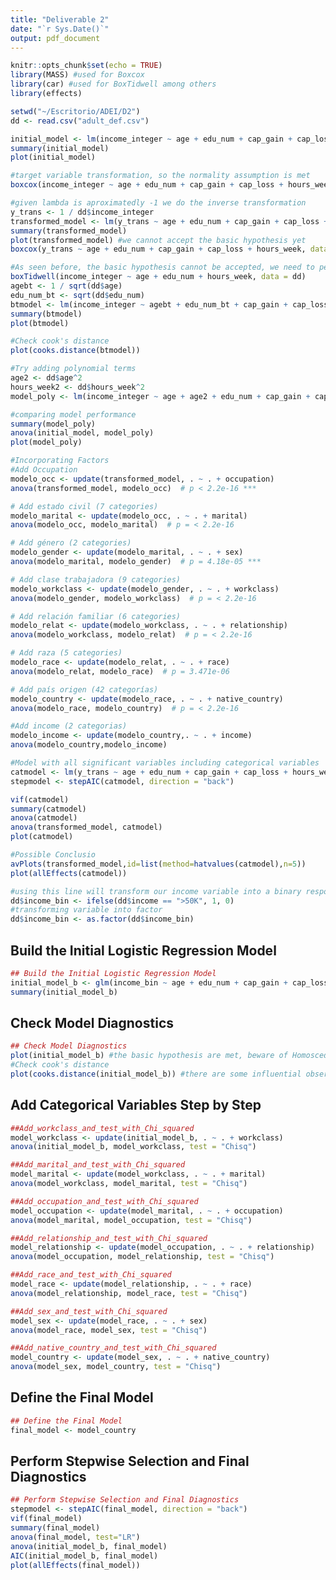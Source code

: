 ```yaml
---
title: "Deliverable 2"
date: "`r Sys.Date()`"
output: pdf_document
---
```

  
```r
knitr::opts_chunk$set(echo = TRUE)
library(MASS) #used for Boxcox
library(car) #used for BoxTidwell among others
library(effects)
```

```r
setwd("~/Escritorio/ADEI/D2")
dd <- read.csv("adult_def.csv")
```

```r
initial_model <- lm(income_integer ~ age + edu_num + cap_gain + cap_loss + hours_week, data = dd)
summary(initial_model)
plot(initial_model)
```

```r
#target variable transformation, so the normality assumption is met
boxcox(income_integer ~ age + edu_num + cap_gain + cap_loss + hours_week, data = dd)
```

```r
#given lambda is aproximatedly -1 we do the inverse transformation
y_trans <- 1 / dd$income_integer
transformed_model <- lm(y_trans ~ age + edu_num + cap_gain + cap_loss + hours_week, data = dd)
summary(transformed_model)
plot(transformed_model) #we cannot accept the basic hypothesis yet
boxcox(y_trans ~ age + edu_num + cap_gain + cap_loss + hours_week, data = dd) # lambda is now around 1 meaning no transformation is needed for the response variable
```

```r
#As seen before, the basic hypothesis cannot be accepted, we need to perform transformation on the regressors
boxTidwell(income_integer ~ age + edu_num + hours_week, data = dd)
agebt <- 1 / sqrt(dd$age)
edu_num_bt <- sqrt(dd$edu_num)
btmodel <- lm(income_integer ~ agebt + edu_num_bt + cap_gain + cap_loss + hours_week, data = dd)
summary(btmodel)
plot(btmodel)
```

```r
#Check cook's distance
plot(cooks.distance(btmodel))
```

```r
#Try adding polynomial terms
age2 <- dd$age^2
hours_week2 <- dd$hours_week^2
model_poly <- lm(income_integer ~ age + age2 + edu_num + cap_gain + cap_loss + hours_week + hours_week2 , data = dd)

#comparing model performance
summary(model_poly)
anova(initial_model, model_poly)
plot(model_poly)
```

```r
#Incorporating Factors
#Add Occupation
modelo_occ <- update(transformed_model, . ~ . + occupation)
anova(transformed_model, modelo_occ)  # p < 2.2e-16 ***

# Add estado civil (7 categories)
modelo_marital <- update(modelo_occ, . ~ . + marital)
anova(modelo_occ, modelo_marital)  # p = < 2.2e-16 

# Add género (2 categories)
modelo_gender <- update(modelo_marital, . ~ . + sex)
anova(modelo_marital, modelo_gender)  # p = 4.18e-05 ***

# Add clase trabajadora (9 categories)
modelo_workclass <- update(modelo_gender, . ~ . + workclass)
anova(modelo_gender, modelo_workclass)  # p = < 2.2e-16

# Add relación familiar (6 categories)
modelo_relat <- update(modelo_workclass, . ~ . + relationship)
anova(modelo_workclass, modelo_relat)  # p = < 2.2e-16

# Add raza (5 categories)
modelo_race <- update(modelo_relat, . ~ . + race) 
anova(modelo_relat, modelo_race)  # p = 3.471e-06

# Add país origen (42 categorías)
modelo_country <- update(modelo_race, . ~ . + native_country)
anova(modelo_race, modelo_country)  # p = < 2.2e-16

#Add income (2 categorias)
modelo_income <- update(modelo_country,. ~ . + income)
anova(modelo_country,modelo_income)
```

```r
#Model with all significant variables including categorical variables
catmodel <- lm(y_trans ~ age + edu_num + cap_gain + cap_loss + hours_week + occupation + marital + sex + workclass + relationship + race + native_country + income, data = dd)
stepmodel <- stepAIC(catmodel, direction = "back")

vif(catmodel)
summary(catmodel)
anova(catmodel)
anova(transformed_model, catmodel)
plot(catmodel)
```

```r
#Possible Conclusio
avPlots(transformed_model,id=list(method=hatvalues(catmodel),n=5))
plot(allEffects(catmodel))
```

```r
#using this line will transform our income variable into a binary response variable we can use for our logistic-regression model
dd$income_bin <- ifelse(dd$income == ">50K", 1, 0)
#transforming variable into factor
dd$income_bin <- as.factor(dd$income_bin)
```

## Build the Initial Logistic Regression Model

```r
## Build the Initial Logistic Regression Model
initial_model_b <- glm(income_bin ~ age + edu_num + cap_gain + cap_loss + hours_week, data = dd, family = binomial)
summary(initial_model_b)
```

## Check Model Diagnostics

```r
## Check Model Diagnostics
plot(initial_model_b) #the basic hypothesis are met, beware of Homoscedasticity
#Check cook's distance
plot(cooks.distance(initial_model_b)) #there are some influential observations that skew the data a little
```


## Add Categorical Variables Step by Step

```r
##Add_workclass_and_test_with_Chi_squared
model_workclass <- update(initial_model_b, . ~ . + workclass)
anova(initial_model_b, model_workclass, test = "Chisq")
```

```r
##Add_marital_and_test_with_Chi_squared
model_marital <- update(model_workclass, . ~ . + marital)
anova(model_workclass, model_marital, test = "Chisq")
```

```r
##Add_occupation_and_test_with_Chi_squared
model_occupation <- update(model_marital, . ~ . + occupation)
anova(model_marital, model_occupation, test = "Chisq")
```

```r
##Add_relationship_and_test_with_Chi_squared
model_relationship <- update(model_occupation, . ~ . + relationship)
anova(model_occupation, model_relationship, test = "Chisq")
```

```r
##Add_race_and_test_with_Chi_squared
model_race <- update(model_relationship, . ~ . + race)
anova(model_relationship, model_race, test = "Chisq")
```

```r
##Add_sex_and_test_with_Chi_squared
model_sex <- update(model_race, . ~ . + sex)
anova(model_race, model_sex, test = "Chisq")
```

```r
##Add_native_country_and_test_with_Chi_squared
model_country <- update(model_sex, . ~ . + native_country)
anova(model_sex, model_country, test = "Chisq")
```

## Define the Final Model

```r
## Define the Final Model
final_model <- model_country
```


## Perform Stepwise Selection and Final Diagnostics

```r
## Perform Stepwise Selection and Final Diagnostics
stepmodel <- stepAIC(final_model, direction = "back")
vif(final_model)
summary(final_model)
anova(final_model, test="LR")
anova(initial_model_b, final_model)
AIC(initial_model_b, final_model)
plot(allEffects(final_model))
```

